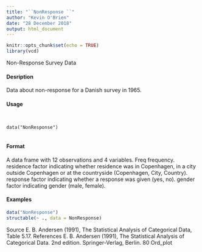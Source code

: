 ```yaml
---
title: "``NonResponse ``"
author: "Kevin O'Brien"
date: "28 December 2018"
output: html_document
---
```


```r
knitr::opts_chunk$set(echo = TRUE)
library(vcd)
```

Non-Response Survey Data

#### Desription

Data about non-response for a Danish survey in 1965.

#### Usage
<pre><code>

data("NonResponse")

</code></pre>
#### Format 

A data frame with 12 observations and 4 variables.
Freq frequency.
residence factor indicating whether residence was in Copenhagen, in a city outside Copenhagen or
at the countryside (Copenhagen, City, Country).
response factor indicating whether a response was given (yes, no).
gender factor indicating gender (male, female).

#### Examples
```r

data("NonResponse")
structable(~ ., data = NonResponse)
```

Source
E. B. Andersen (1991), The Statistical Analysis of Categorical Data, Table 5.17.
References
E. B. Andersen (1991), The Statistical Analysis of Categorical Data. 2nd edition. Springer-Verlag,
Berlin.
80 Ord_plot
